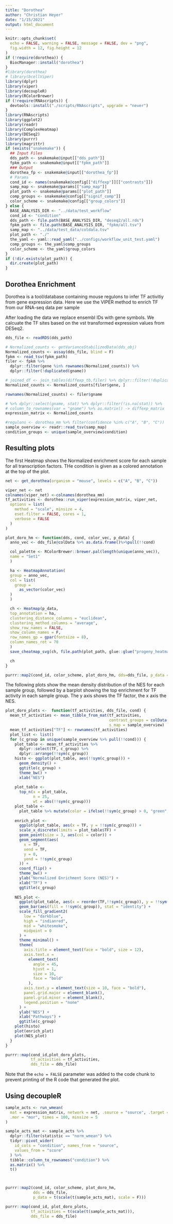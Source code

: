 ```yaml
---
title: "Dorothea"
author: "Christian Heyer"
date: "1/15/2021"
output: html_document
---
```


```r
knitr::opts_chunk$set(
  echo = FALSE, warning = FALSE, message = FALSE, dev = "png",
  fig.width = 12, fig.height = 12
)
if (!require(dorothea)) {
  BiocManager::install("dorothea")
}
#library(dorothea)
# library(bcellViper)
library(dplyr)
library(viper)
library(decoupleR)
library(RColorBrewer)
if (!require(RNAscripts)) {
  devtools::install("./scripts/RNAscripts", upgrade = "never")
}
library(RNAscripts)
library(ggplot2)
library(readr)
library(ComplexHeatmap)
library(DESeq2)
library(purrr)
library(magrittr)
if (exists("snakemake")) {
  ## Input Files
  dds_path <- snakemake@input[["dds_path"]]
  fpkm_path <- snakemake@input[["fpkm_path"]]
  ### Output
  dorothea_fp <- snakemake@input[["dorothea_fp"]]
  # Params
  cond_id <- names(snakemake@config[["diffexp"]][["contrasts"]])
  samp_map <- snakemake@params[["samp_map"]]
  plot_path <- snakemake@params[["plot_path"]]
  comp_groups <- snakemake@config[["signif_comp"]]
  color_scheme <- snakemake@config[["group_colors"]]
} else {
  BASE_ANALYSIS_DIR <- "../data/test_workflow"
  cond_id <- "condition"
  dds_path <- file.path(BASE_ANALYSIS_DIR, "deseq2/all.rds")
  fpkm_path <- file.path(BASE_ANALYSIS_DIR, "fpkm/all.tsv")
  samp_map <- "../data/test_data/coldata.tsv"
  plot_path <- "./"
  the_yaml <- yaml::read_yaml("../configs/workflow_unit_test.yaml")
  comp_groups <- the_yaml$comp_groups
  color_scheme <- the_yaml$group_colors
}
if (!dir.exists(plot_path)) {
  dir.create(plot_path)
}
```

## Dorothea Enrichment

Dorothea is a tool/database containing mouse regulons to infer TF activitiy from gene expression data. Here we use the VIPER method to enrich TF from our RNA-seq data per sample

After loading the data we replace ensembl IDs with gene symbols. We calcuate the TF sites based on the vst transformed expression values from DESeq2. 


```r

dds_file <- readRDS(dds_path)

# Normalized_counts <- getVarianceStabilizedData(dds_obj)
Normalized_counts <- assay(dds_file, blind = F)
fpkm <- read_tsv(fpkm_path)
filer <- fpkm %>%
  dplyr::filter(gene %in% rownames(Normalized_counts)) %>%
  dplyr::filter(!duplicated(gname))

# joined_df <- join_tables(diffexp_tb,filer) %>% dplyr::filter(!duplicated(gname))
Normalized_counts <- Normalized_counts[filer$gene, ]

rownames(Normalized_counts) <- filer$gname

# %>% dplyr::select(gname, stat) %>% dplyr::filter(!is.na(stat)) %>%
# column_to_rownames(var = "gname") %>% as.matrix() -> diffexp_matrix
expression_matrix <- Normalized_counts

#regulons <- dorothea_mm %>% filter(confidence %in% c("A", "B", "C"))
sample_overview <- readr::read_tsv(samp_map)
condition_groups <- unique(sample_overview$condition)
```

## Resulting plots

The first Heatmap shows the Normalized enrichment score for each sample for all transcription factors.
THe condition is given as a colored annotation at the top of the plot. 

```r
net <- get_dorothea(organism = "mouse", levels = c("A", "B", "C"))

viper_net <- net
colnames(viper_net) <-colnames(dorothea_mm)
tf_activities <- dorothea::run_viper(expression_matrix, viper_net,
  options = list(
    method = "scale", minsize = 4,
    eset.filter = FALSE, cores = 1,
    verbose = FALSE
  )
)

plot_doro_hm <- function(dds, cond, color_vec, p_data) {
  anno_vec <- dds_file@colData %>% as.data.frame()%>%pull(!!cond)

  col_palette <- RColorBrewer::brewer.pal(length(unique(anno_vec)),
  name = "Set1"
  )

  ha <- HeatmapAnnotation(
  group = anno_vec,
  col = list(
    group =
      as_vector(color_vec)
  )
  )

  ch <- Heatmap(p_data,
  top_annotation = ha,
  clustering_distance_columns = "euclidean",
  clustering_method_columns = "average",
  show_row_names = FALSE,
  show_column_names = F,
  row_names_gp = gpar(fontsize = 8),
  column_names_rot = 70
  )
  save_cheatmap_svg(ch, file.path(plot_path, glue::glue("progeny_heatmap_{cond}.svg")))

  ch
}

purrr::map2(cond_id, color_scheme, plot_doro_hm, dds=dds_file, p_data = tf_activities)
```

The following plots show the mean density distribution of the NES for each sample group, followed by a barplot showing the top enrichment for TF activity in each sample group.
The y axis shows the TF factor, the x axis the NES. 

```r
plot_doro_plots <-  function(tf_activities, dds_file, cond) {
  mean_tf_activities <- mean_tibble_from_mat(tf_activities,
                                             contrast_groups = colData(dds_file)[, cond],
                                             s_map = sample_overview)
  mean_tf_activities["TF"] <- rownames(tf_activities)
  plot_list <- list()
  for (c_group in unique(sample_overview %>% pull(!!cond))) {
    plot_table <- mean_tf_activities %>%
      dplyr::select(TF, c_group) %>%
      dplyr::arrange(!!sym(c_group))
    histo <- ggplot(plot_table, aes(!!sym(c_group))) +
      geom_density() +
      ggtitle(c_group) +
      theme_bw() +
      xlab("NES")
    
    plot_table <-
      top_n(x = plot_table,
            n = 25,
            wt = abs(!!sym(c_group)))
    plot_table <-
      plot_table %>% mutate(color = ifelse(!!sym(c_group) > 0, "green", "red"))
    
    enrich_plot <-
      ggplot(plot_table, aes(x = TF, y = !!sym(c_group))) +
      scale_x_discrete(limits = plot_table$TF) +
      geom_point(size = 3, aes(col = color)) +
      geom_segment(aes(
        x = TF,
        xend = TF,
        y = 0,
        yend = !!sym(c_group)
      )) +
      coord_flip() +
      theme_bw() +
      ylab("Normalized Enrichment Score (NES)") +
      xlab("TF") +
      ggtitle(c_group)
    
    NES_plot <-
      ggplot(plot_table, aes(x = reorder(TF,!!sym(c_group)), y = !!sym(c_group))) +
      geom_bar(aes(fill = !!sym(c_group)), stat = "identity") +
      scale_fill_gradient2(
        low = "darkblue",
        high = "indianred",
        mid = "whitesmoke",
        midpoint = 0
      ) +
      theme_minimal() +
      theme(
        axis.title = element_text(face = "bold", size = 12),
        axis.text.x =
          element_text(
            angle = 45,
            hjust = 1,
            size = 10,
            face = "bold"
          ),
        axis.text.y = element_text(size = 10, face = "bold"),
        panel.grid.major = element_blank(),
        panel.grid.minor = element_blank(),
        legend.position = "none"
      ) +
      ylab("NES") +
      xlab("Pathways") +
      ggtitle(c_group)
    plot(histo)
    plot(enrich_plot)
    plot(NES_plot)
  }
}

purrr::map(cond_id,plot_doro_plots, 
           tf_activities = tf_activities,
           dds_file = dds_file)
```
Note that the `echo = FALSE` parameter was added to the code chunk to prevent printing of the R code that generated the plot.

## Using decoupleR

```r
sample_acts <- run_wmean(
  mat = expression_matrix, network = net, .source = "source", .target = "target",
  .mor = "mor", times = 100, minsize = 5
)

sample_acts_mat <- sample_acts %>%
  dplyr::filter(statistic == "norm_wmean") %>%
  tidyr::pivot_wider(
    id_cols = "condition", names_from = "source",
    values_from = "score"
  ) %>%
  tibble::column_to_rownames("condition") %>%
  as.matrix() %>% 
  t() 



purrr::map2(cond_id, color_scheme, plot_doro_hm, 
            dds = dds_file, 
            p_data = t(scale(t(sample_acts_mat), scale = F)))
```


```r
purrr::map(cond_id, plot_doro_plots, 
           tf_activities = t(scale(t(sample_acts_mat))), 
           dds_file = dds_file)


```
